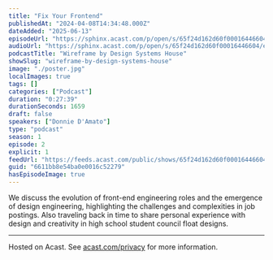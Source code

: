 ```yaml
---
title: "Fix Your Frontend"
publishedAt: "2024-04-08T14:34:48.000Z"
dateAdded: "2025-06-13"
episodeUrl: "https://sphinx.acast.com/p/open/s/65f24d162d60f00016446604/e/6611bb8e54ba0e0016c52279/media.mp3"
audioUrl: "https://sphinx.acast.com/p/open/s/65f24d162d60f00016446604/e/6611bb8e54ba0e0016c52279/media.mp3"
podcastTitle: "Wireframe by Design Systems House"
showSlug: "wireframe-by-design-systems-house"
image: "./poster.jpg"
localImages: true
tags: []
categories: ["Podcast"]
duration: "0:27:39"
durationSeconds: 1659
draft: false
speakers: ["Donnie D'Amato"]
type: "podcast"
season: 1
episode: 2
explicit: 1
feedUrl: "https://feeds.acast.com/public/shows/65f24d162d60f00016446604"
guid: "6611bb8e54ba0e0016c52279"
hasEpisodeImage: true
---
```

We discuss the evolution of front-end engineering roles and the emergence of design engineering, highlighting the challenges and complexities in job postings. Also traveling back in time to share personal experience with design and creativity in high school student council float designs.  

---

Hosted on Acast. See [acast.com/privacy](https://acast.com/privacy) for more information.
